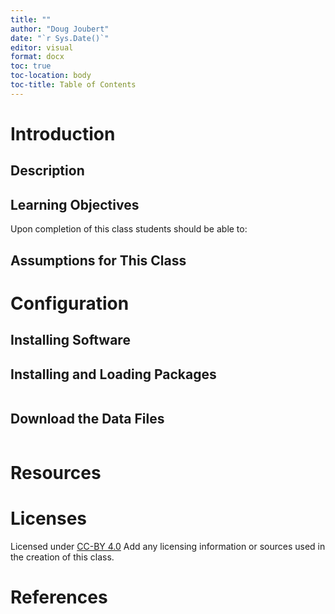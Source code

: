 ```yaml
---
title: ""
author: "Doug Joubert"
date: "`r Sys.Date()`"
editor: visual
format: docx
toc: true
toc-location: body
toc-title: Table of Contents
---
```


# Introduction

## Description

## Learning Objectives

Upon completion of this class students should be able to:

## Assumptions for This Class

# Configuration

## Installing Software

## Installing and Loading Packages

```r

```

## Download the Data Files

```r

```

# Resources

# Licenses

Licensed under [CC-BY 4.0](https://creativecommons.org/licenses/by/4.0/) Add any licensing information or sources used in the creation of this class.

# References
